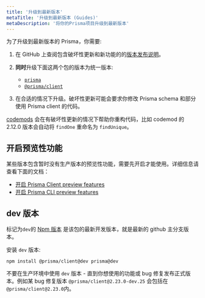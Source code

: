 ```yaml
---
title: '升级到最新版本'
metaTitle: '升级到最新版本 (Guides)'
metaDescription: '将你的Prisma项目升级到最新版本'
---
```


<TopBlock>

为了升级到最新版本的 Prisma，你需要:

1. 在 GitHub 上查阅包含破坏性更新和新功能的的[版本发布说明](https://github.com/prisma/prisma/releases)。
2. **同时**升级下面这两个包的版本为统一版本:

   - [`prisma`](https://www.npmjs.com/package/prisma)
   - [`@prisma/client`](https://www.npmjs.com/package/@prisma/client)

3. 在合适的情况下升级。破坏性更新可能会要求你修改 Prisma schema 和部分使用 Prisma client 的代码。

<Tip>

[codemods](codemods) 会在有破坏性更新的情况下帮助你重构代码，比如 codemod 的 2.12.0 版本会自动将 `findOne` 重命名为 `findUnique`。

</Tip>

</TopBlock>

## 开启预览性功能

某些版本包含暂时没有生产版本的预览性功能，需要先开启才能使用。详细信息请查看下面的文档：

- [开启 Prisma Client preview features](../../../concepts/components/preview-features/client-preview-features)
- [开启 Prisma CLI preview features](../../../concepts/components/preview-features/cli-preview-features)

## <inlinecode>dev</inlinecode> 版本

标记为`dev`的 [Npm 版本](http://npm.github.io/publishing-pkgs-docs/updating/using-tags.html) 是该包的最新开发版本，就是最新的 github 主分支版本。

安装 `dev` 版本:

```terminal
npm install @prisma/client@dev prisma@dev
```

<Admonition type="alert">

不要在生产环境中使用 `dev` 版本 - 直到你想使用的功能或 bug 修复发布正式版本。例如某 bug 修复版本 `@prisma/client@2.23.0-dev.25` 会包括在 `@prisma/client@2.23.0`内。

</Admonition>

